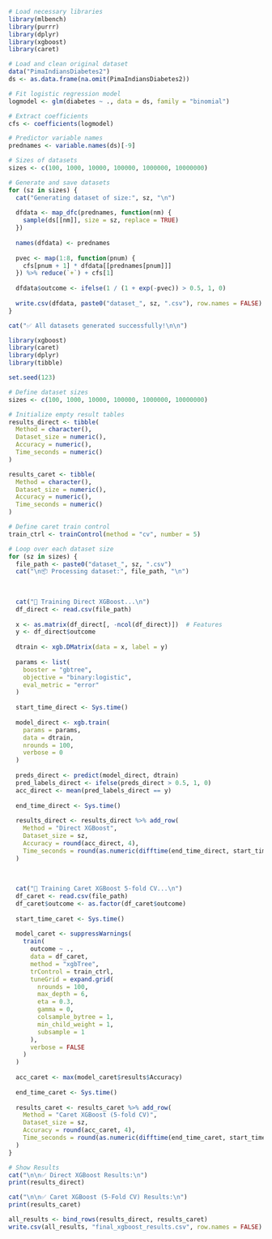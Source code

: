 

```{r}
# Load necessary libraries
library(mlbench)
library(purrr)
library(dplyr)
library(xgboost)
library(caret)
```

```{r}
# Load and clean original dataset
data("PimaIndiansDiabetes2")
ds <- as.data.frame(na.omit(PimaIndiansDiabetes2))

# Fit logistic regression model
logmodel <- glm(diabetes ~ ., data = ds, family = "binomial")

# Extract coefficients
cfs <- coefficients(logmodel)

# Predictor variable names
prednames <- variable.names(ds)[-9]
```



```{r}
# Sizes of datasets
sizes <- c(100, 1000, 10000, 100000, 1000000, 10000000)

# Generate and save datasets
for (sz in sizes) {
  cat("Generating dataset of size:", sz, "\n")
  
  dfdata <- map_dfc(prednames, function(nm) {
    sample(ds[[nm]], size = sz, replace = TRUE)
  })
  
  names(dfdata) <- prednames
  
  pvec <- map(1:8, function(pnum) {
    cfs[pnum + 1] * dfdata[[prednames[pnum]]]
  }) %>% reduce(`+`) + cfs[1]
  
  dfdata$outcome <- ifelse(1 / (1 + exp(-pvec)) > 0.5, 1, 0)
  
  write.csv(dfdata, paste0("dataset_", sz, ".csv"), row.names = FALSE)
}

cat("✅ All datasets generated successfully!\n\n")

```

```{r}
library(xgboost)
library(caret)
library(dplyr)
library(tibble)

set.seed(123)

# Define dataset sizes
sizes <- c(100, 1000, 10000, 100000, 1000000, 10000000)

# Initialize empty result tables
results_direct <- tibble(
  Method = character(),
  Dataset_size = numeric(),
  Accuracy = numeric(),
  Time_seconds = numeric()
)

results_caret <- tibble(
  Method = character(),
  Dataset_size = numeric(),
  Accuracy = numeric(),
  Time_seconds = numeric()
)

# Define caret train control
train_ctrl <- trainControl(method = "cv", number = 5)

# Loop over each dataset size
for (sz in sizes) {
  file_path <- paste0("dataset_", sz, ".csv")
  cat("\n📦 Processing dataset:", file_path, "\n")
  
 
  
  cat("🚀 Training Direct XGBoost...\n")
  df_direct <- read.csv(file_path)
  
  x <- as.matrix(df_direct[, -ncol(df_direct)])  # Features
  y <- df_direct$outcome
  
  dtrain <- xgb.DMatrix(data = x, label = y)
  
  params <- list(
    booster = "gbtree",
    objective = "binary:logistic",
    eval_metric = "error"
  )
  
  start_time_direct <- Sys.time()
  
  model_direct <- xgb.train(
    params = params,
    data = dtrain,
    nrounds = 100,
    verbose = 0
  )
  
  preds_direct <- predict(model_direct, dtrain)
  pred_labels_direct <- ifelse(preds_direct > 0.5, 1, 0)
  acc_direct <- mean(pred_labels_direct == y)
  
  end_time_direct <- Sys.time()
  
  results_direct <- results_direct %>% add_row(
    Method = "Direct XGBoost",
    Dataset_size = sz,
    Accuracy = round(acc_direct, 4),
    Time_seconds = round(as.numeric(difftime(end_time_direct, start_time_direct, units = "secs")), 2)
  )
  
 
  
  cat("🎯 Training Caret XGBoost 5-fold CV...\n")
  df_caret <- read.csv(file_path)
  df_caret$outcome <- as.factor(df_caret$outcome)
  
  start_time_caret <- Sys.time()
  
  model_caret <- suppressWarnings(
    train(
      outcome ~ .,
      data = df_caret,
      method = "xgbTree",
      trControl = train_ctrl,
      tuneGrid = expand.grid(
        nrounds = 100,
        max_depth = 6,
        eta = 0.3,
        gamma = 0,
        colsample_bytree = 1,
        min_child_weight = 1,
        subsample = 1
      ),
      verbose = FALSE
    )
  )
  
  acc_caret <- max(model_caret$results$Accuracy)
  
  end_time_caret <- Sys.time()
  
  results_caret <- results_caret %>% add_row(
    Method = "Caret XGBoost (5-fold CV)",
    Dataset_size = sz,
    Accuracy = round(acc_caret, 4),
    Time_seconds = round(as.numeric(difftime(end_time_caret, start_time_caret, units = "secs")), 2)
  )
}

# Show Results
cat("\n\n✅ Direct XGBoost Results:\n")
print(results_direct)

cat("\n\n✅ Caret XGBoost (5-Fold CV) Results:\n")
print(results_caret)

```

```{r}
all_results <- bind_rows(results_direct, results_caret)
write.csv(all_results, "final_xgboost_results.csv", row.names = FALSE)

```

